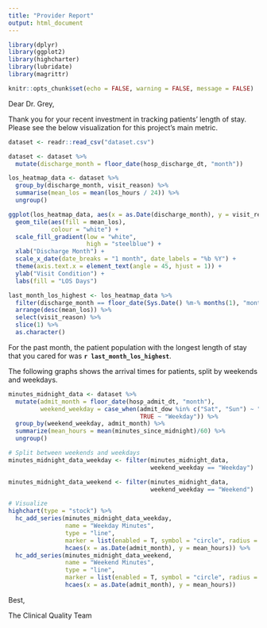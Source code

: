 ```yaml
---
title: "Provider Report"
output: html_document
---
```


```r
library(dplyr)
library(ggplot2)
library(highcharter)
library(lubridate)
library(magrittr)

knitr::opts_chunk$set(echo = FALSE, warning = FALSE, message = FALSE)
```

Dear Dr. Grey,

Thank you for your recent investment in tracking patients' length of stay.  Please see the below visualization for this project's main metric.

```r
dataset <- readr::read_csv("dataset.csv")
```

```r
dataset <- dataset %>%
  mutate(discharge_month = floor_date(hosp_discharge_dt, "month"))

los_heatmap_data <- dataset %>%
  group_by(discharge_month, visit_reason) %>%
  summarise(mean_los = mean(los_hours / 24)) %>%
  ungroup()

ggplot(los_heatmap_data, aes(x = as.Date(discharge_month), y = visit_reason)) +
  geom_tile(aes(fill = mean_los),
            colour = "white") +
  scale_fill_gradient(low = "white",
                      high = "steelblue") +
  xlab("Discharge Month") +
  scale_x_date(date_breaks = "1 month", date_labels = "%b %Y") +
  theme(axis.text.x = element_text(angle = 45, hjust = 1)) +
  ylab("Visit Condition") +
  labs(fill = "LOS Days")
```

```r
last_month_los_highest <- los_heatmap_data %>% 
  filter(discharge_month == floor_date(Sys.Date() %m-% months(1), "month")) %>% 
  arrange(desc(mean_los)) %>% 
  select(visit_reason) %>% 
  slice(1) %>% 
  as.character()
```

For the past month, the patient population with the longest length of stay that you cared for was **`r last_month_los_highest`**.

The following graphs shows the arrival times for patients, split by weekends and weekdays.

```r
minutes_midnight_data <- dataset %>% 
  mutate(admit_month = floor_date(hosp_admit_dt, "month"),
         weekend_weekday = case_when(admit_dow %in% c("Sat", "Sun") ~ "Weekend",
                                     TRUE ~ "Weekday")) %>% 
  group_by(weekend_weekday, admit_month) %>% 
  summarize(mean_hours = mean(minutes_since_midnight)/60) %>% 
  ungroup()

# Split between weekends and weekdays
minutes_midnight_data_weekday <- filter(minutes_midnight_data, 
                                        weekend_weekday == "Weekday")

minutes_midnight_data_weekend <- filter(minutes_midnight_data, 
                                        weekend_weekday == "Weekend")

# Visualize
highchart(type = "stock") %>%
  hc_add_series(minutes_midnight_data_weekday,
                name = "Weekday Minutes",
                type = "line",
                marker = list(enabled = T, symbol = "circle", radius = 3),
                hcaes(x = as.Date(admit_month), y = mean_hours)) %>%
  hc_add_series(minutes_midnight_data_weekend,
                name = "Weekend Minutes",
                type = "line",
                marker = list(enabled = T, symbol = "circle", radius = 3),
                hcaes(x = as.Date(admit_month), y = mean_hours))
```

Best,

The Clinical Quality Team

